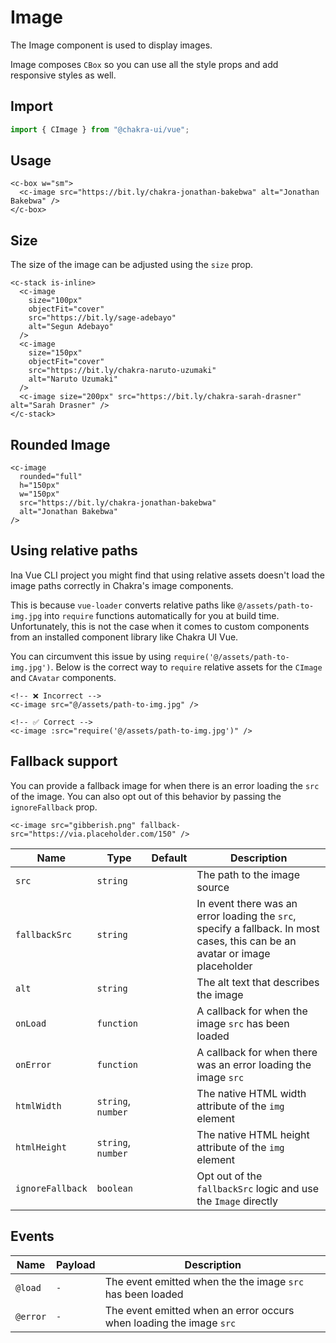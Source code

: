 
<SEO
  title="Image"
  description="The Image component is used to display images."
/>

# Image

The Image component is used to display images.

Image composes `CBox` so you can use all the style props and add responsive
styles as well.

<carbon-ad />

## Import

```js
import { CImage } from "@chakra-ui/vue";
```

## Usage

```vue live=true
<c-box w="sm">
  <c-image src="https://bit.ly/chakra-jonathan-bakebwa" alt="Jonathan Bakebwa" />
</c-box>
```

## Size

The size of the image can be adjusted using the `size` prop.

```vue live=true
<c-stack is-inline>
  <c-image
    size="100px"
    objectFit="cover"
    src="https://bit.ly/sage-adebayo"
    alt="Segun Adebayo"
  />
  <c-image
    size="150px"
    objectFit="cover"
    src="https://bit.ly/chakra-naruto-uzumaki"
    alt="Naruto Uzumaki"
  />
  <c-image size="200px" src="https://bit.ly/chakra-sarah-drasner" alt="Sarah Drasner" />
</c-stack>
```

## Rounded Image

```vue live=true
<c-image
  rounded="full"
  h="150px"
  w="150px"
  src="https://bit.ly/chakra-jonathan-bakebwa"
  alt="Jonathan Bakebwa"
/>
```

## Using relative paths
Ina Vue CLI project you might find that using relative assets doesn't load the image paths
correctly in Chakra's image components.

This is because `vue-loader` converts relative paths like `@/assets/path-to-img.jpg` into `require` functions
automatically for you at build time. Unfortunately, this is not the case when it comes to custom
components from an installed component library like Chakra UI Vue.

You can circumvent this issue by using `require('@/assets/path-to-img.jpg')`.
Below is the correct way to `require` relative assets for the `CImage` and `CAvatar` components.

```vue
<!-- ❌ Incorrect -->
<c-image src="@/assets/path-to-img.jpg" />

<!-- ✅ Correct -->
<c-image :src="require('@/assets/path-to-img.jpg')" />
```

## Fallback support

You can provide a fallback image for when there is an error loading the `src` of
the image. You can also opt out of this behavior by passing the `ignoreFallback`
prop.

```vue live=true
<c-image src="gibberish.png" fallback-src="https://via.placeholder.com/150" />
```

| Name             | Type               | Default | Description                                                                                                                  |
| ---------------- | ------------------ | ------- | ---------------------------------------------------------------------------------------------------------------------------- |
| `src`            | `string`           |         | The path to the image source                                                                                                 |
| `fallbackSrc`    | `string`           |         | In event there was an error loading the `src`, specify a fallback. In most cases, this can be an avatar or image placeholder |
| `alt`            | `string`           |         | The alt text that describes the image                                                                                        |
| `onLoad`         | `function`         |         | A callback for when the image `src` has been loaded                                                                          |
| `onError`        | `function`         |         | A callback for when there was an error loading the image `src`                                                               |
| `htmlWidth`      | `string`, `number` |         | The native HTML width attribute of the `img` element                                                                         |
| `htmlHeight`     | `string`, `number` |         | The native HTML height attribute of the `img` element                                                                        |
| `ignoreFallback` | `boolean`          |         | Opt out of the `fallbackSrc` logic and use the `Image` directly                                                              |

## Events

| Name       | Payload   | Description                                                                                                  |
| ---------- | --------- | ------------------------------------------------------------------------------------------------------------ |
| `@load`    | `-`       | The event emitted when the the image `src` has been loaded                                                    |
| `@error`   | `-`       | The event emitted when an error occurs when loading the image `src`                                           |

